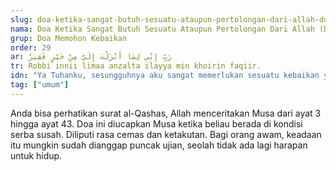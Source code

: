 ```yaml
---
slug: doa-ketika-sangat-butuh-sesuatu-ataupun-pertolongan-dari-allah-doa-nabi-musa
nama: Doa Ketika Sangat Butuh Sesuatu Ataupun Pertolongan Dari Allah (Doa Nabi Musa)
grup: Doa Memohon Kebaikan
order: 29
ar: رَبِّ إِنِّي لِمَا أَنْزَلْتَ إِلَيَّ مِنْ خَيْرٍ فَقِيرٌ
tr: Robbi innii limaa anzalta ilayya min khoirin faqiir.
idn: "Ya Tuhanku, sesungguhnya aku sangat memerlukan sesuatu kebaikan yang Engkau turunkan kepadaku. (QS. Al Qashash [28]: 24)."
tag: ["umum"]
---
```


Anda bisa perhatikan surat al-Qashas, Allah menceritakan Musa dari ayat 3 hingga ayat 43. Doa ini diucapkan Musa ketika beliau berada di kondisi serba susah. Diliputi rasa cemas dan ketakutan. Bagi orang awam, keadaan itu mungkin sudah dianggap puncak ujian, seolah tidak ada lagi harapan untuk hidup.
